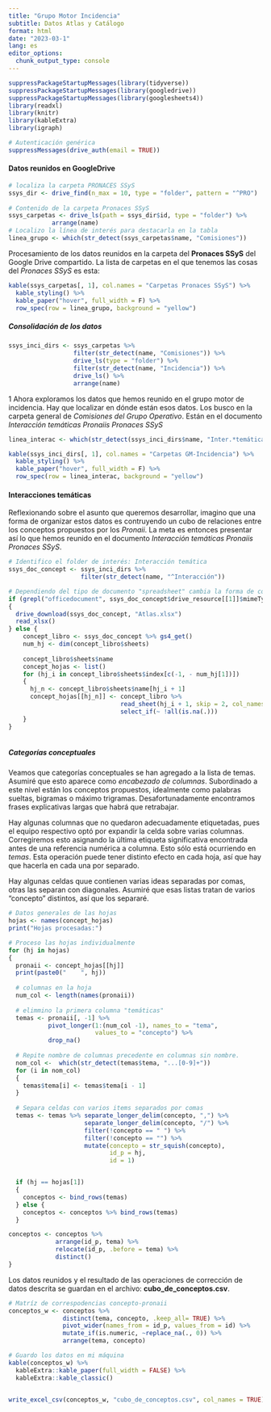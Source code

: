 ```yaml
---
title: "Grupo Motor Incidencia"
subtitle: Datos Atlas y Catálogo
format: html
date: "2023-03-1"
lang: es
editor_options: 
  chunk_output_type: console
---
```



```r
suppressPackageStartupMessages(library(tidyverse))
suppressPackageStartupMessages(library(googledrive))
suppressPackageStartupMessages(library(googlesheets4))
library(readxl)
library(knitr)
library(kableExtra)
library(igraph)

# Autenticación genérica
suppressMessages(drive_auth(email = TRUE))
```

#### Datos reunidos en GoogleDrive

```r
# localiza la carpeta PRONACES SSyS
ssys_dir <- drive_find(n_max = 10, type = "folder", pattern = "^PRO")
  
# Contenido de la carpeta Pronaces SSyS
ssys_carpetas <- drive_ls(path = ssys_dir$id, type = "folder") %>%
            arrange(name)
# Localizo la línea de interés para destacarla en la tabla
linea_grupo <- which(str_detect(ssys_carpetas$name, "Comisiones"))
```

Procesamiento de los datos reunidos en la carpeta del **Pronaces SSyS** del Google Drive compartido. La lista de carpetas en el que tenemos las cosas del *Pronaces SSyS* es esta:



```r
kable(ssys_carpetas[, 1], col.names = "Carpetas Pronaces SSyS") %>% 
  kable_styling() %>% 
  kable_paper("hover", full_width = F) %>% 
  row_spec(row = linea_grupo, background = "yellow")

```

##### Consolidación de los datos

```r

ssys_inci_dirs <- ssys_carpetas %>% 
                  filter(str_detect(name, "Comisiones")) %>% 
                  drive_ls(type = "folder") %>% 
                  filter(str_detect(name, "Incidencia")) %>% 
                  drive_ls() %>% 
                  arrange(name)
```
1
Ahora exploramos los datos que hemos reunido en el grupo motor de incidencia. Hay que localizar en dónde están esos datos. Los busco en la carpeta general de *Comisiones del Grupo Operativo*. Están en el documento *Interacción temáticas Pronaiis Pronaces SSyS*

```r

linea_interac <- which(str_detect(ssys_inci_dirs$name, "Inter.*temática"))

kable(ssys_inci_dirs[, 1], col.names = "Carpetas GM-Incidencia") %>% 
  kable_styling() %>% 
  kable_paper("hover", full_width = F) %>% 
  row_spec(row = linea_interac, background = "yellow")

```

#### Interacciones temáticas

Reflexionando sobre el asunto que queremos desarrollar, imagino que una forma de organizar estos datos es contruyendo un cubo de relaciones entre los conceptos propuestos por los *Pronaii*. La meta es entonces presentar así lo que hemos reunido en el documento *Interacción temáticas Pronaiis Pronaces SSyS*.

```r

# Identifico el folder de interés: Interacción temática
ssys_doc_concept <- ssys_inci_dirs %>% 
                    filter(str_detect(name, "^Interacción")) 

# Dependiendo del tipo de documento "spreadsheet" cambia la forma de cómputo
if (grepl("officedocument", ssys_doc_concept$drive_resource[[1]]$mimeType))
{
  drive_download(ssys_doc_concept, "Atlas.xlsx")
  read_xlsx()
} else {
    concept_libro <- ssys_doc_concept %>% gs4_get() 
    num_hj <- dim(concept_libro$sheets)
                               
    concept_libro$sheets$name
    concept_hojas <- list()
    for (hj_i in concept_libro$sheets$index[c(-1, - num_hj[1])])
    {
      hj_n <- concept_libro$sheets$name[hj_i + 1]
      concept_hojas[[hj_n]] <- concept_libro %>% 
                               read_sheet(hj_i + 1, skip = 2, col_names = TRUE) %>%
                               select_if(~ !all(is.na(.)))
    }
}
  
```


##### Categorías conceptuales

Veamos que categorías conceptuales se han agregado a la lista de temas. Asumiré que esto aparece como *encabezado de columnas*. Subordinado a este nivel están los conceptos propuestos, idealmente como palabras sueltas, bigramas o máximo trigramas. Desafortunadamente encontramos frases explicativas largas que habrá que retrabajar. 

Hay algunas columnas que no quedaron adecuadamente etiquetadas, pues el equipo respectivo optó por expandir la celda sobre varias columnas. Corregiremos esto asignando la última etiqueta significativa encontrada antes de una referencia numérica a columna. Esto sólo está ocurriendo en *temas*. Esta operación puede tener distinto efecto en cada hoja, así que hay que hacerla en cada una por separado.

Hay algunas celdas quue contienen varias ideas separadas por comas, otras las separan con diagonales. Asumiré que esas listas tratan  de varios "concepto" distintos, así que los separaré.

```r

# Datos generales de las hojas
hojas <- names(concept_hojas)
print("Hojas procesadas:")

# Proceso las hojas individualmente
for (hj in hojas) 
{
  pronaii <- concept_hojas[[hj]]
  print(paste0("    ", hj))
  
  # columnas en la hoja
  num_col <- length(names(pronaii))
  
  # elimmino la primera columna "temáticas"
  temas <- pronaii[, -1] %>% 
           pivot_longer(1:(num_col -1), names_to = "tema", 
                        values_to = "concepto") %>% 
           drop_na()
  
  # Repite nombre de columnas precedente en columnas sin nombre.
  nom_col <-  which(str_detect(temas$tema, "...[0-9]+"))
  for (i in nom_col)
  {
    temas$tema[i] <- temas$tema[i - 1] 
  }
  
  # Separa celdas con varios items separados por comas
  temas <- temas %>% separate_longer_delim(concepto, ",") %>% 
                     separate_longer_delim(concepto, "/") %>%
                     filter(!concepto == " ") %>% 
                     filter(!concepto == "") %>%
                     mutate(concepto = str_squish(concepto),
                            id_p = hj,
                            id = 1) 


  if (hj == hojas[1])
  {  
    conceptos <- bind_rows(temas)
  } else {
    conceptos <- conceptos %>% bind_rows(temas)
  }

conceptos <- conceptos %>%  
             arrange(id_p, tema) %>% 
             relocate(id_p, .before = tema) %>% 
             distinct()
}
```

Los datos reunidos y el resultado de las operaciones de corrección de datos descrita se guardan en el archivo: **cubo_de_conceptos.csv**.


```r
# Matríz de correspodencias concepto-pronaii
conceptos_w <- conceptos %>% 
               distinct(tema, concepto, .keep_all= TRUE) %>% 
               pivot_wider(names_from = id_p, values_from = id) %>%
               mutate_if(is.numeric, ~replace_na(., 0)) %>% 
               arrange(tema, concepto) 

# Guardo los datos en mi máquina
kable(conceptos_w) %>% 
  kableExtra::kable_paper(full_width = FALSE) %>% 
  kableExtra::kable_classic()


write_excel_csv(conceptos_w, "cubo_de_conceptos.csv", col_names = TRUE)

```







